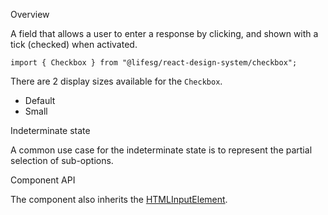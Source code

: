 
<Meta of={CheckboxStories} />

<Title>Checkbox</Title>

<Secondary>Overview</Secondary>

A field that allows a user to enter a response by clicking, and shown with a tick (checked) when
activated.

```tsx
import { Checkbox } from "@lifesg/react-design-system/checkbox";
```

There are 2 display sizes available for the `Checkbox`.

-   Default
-   Small

<Canvas of={CheckboxStories.Default} />

<Heading3>Indeterminate state</Heading3>

A common use case for the indeterminate state is to represent the partial selection of sub-options.

<Canvas of={CheckboxStories.IndeterminateState} />

<Secondary>Component API</Secondary>

The component also inherits the [HTMLInputElement](https://developer.mozilla.org/en-US/docs/Web/API/HTMLInputElement).

<PropsTable />
